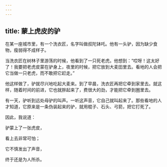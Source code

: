```yaml
---
---
---
```

title: 蒙上虎皮的驴
---




在某一座城市里，有一个洗衣匠，名字叫做叔陀钵吒。他有一头驴，因为缺少食物，瘦弱得不成样子。

当洗衣匠在树林子里游荡的时候，他看到了一只死老虎。他想到：“哎呀！这太好了！我要把老虎皮蒙在驴身上，夜里的时候，把它放到大麦田里去。看地的人会把它当做一只老虎，而不敢把它赶走。”

他这样做了，驴就尽兴地吃起大麦来。到了早晨，洗衣匠再把它牵到家里去。就这样，随着时间的前进，它也就胖起来了，费很大的劲，才能把它牵到圈里去。

有一天，驴听到远处母驴的叫声。一听这声音，它自己就叫起来了。那些看地的人才知道，它原来是一条伪装起来的驴，就用棍子、石头、弓箭，把它打死了。

因此，我说道：

驴蒙上了一张虎皮，

看上去非常可怕；

它不慎发出了声音，

终于还是为人所杀。